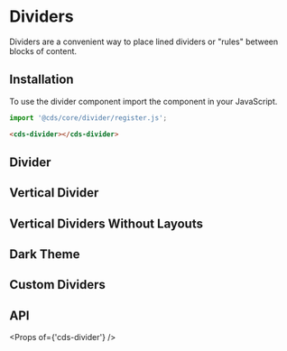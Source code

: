 
<Meta title="Components/Divider" />

# Dividers

Dividers are a convenient way to place lined dividers or "rules" between blocks of content.

## Installation

To use the divider component import the component in your JavaScript.

```typescript
import '@cds/core/divider/register.js';
```

```html
<cds-divider></cds-divider>
```

## Divider

<Preview>
  <Story id="stories-divider--horizontal" />
</Preview>

## Vertical Divider

<Preview>
  <Story id="stories-divider--vertical" />
</Preview>

## Vertical Dividers Without Layouts

<Preview>
  <Story id="stories-divider--vertical-fill" />
</Preview>

## Dark Theme

<Preview>
  <Story id="stories-divider--dark-theme" />
</Preview>

## Custom Dividers

<Preview>
  <Story id="stories-divider--custom" />
</Preview>

## API

<Props of={'cds-divider'} />
